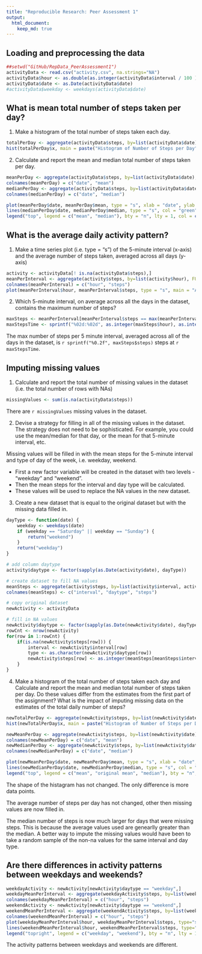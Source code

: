 ```yaml
---
title: "Reproducible Research: Peer Assessment 1"
output: 
  html_document:
    keep_md: true
---
```


## Loading and preprocessing the data
```r
##setwd("GitHub/RepData_PeerAssessment1")
activityData <- read.csv("activity.csv", na.strings="NA")
activityData$hour <- as.double(as.integer(activityData$interval / 100 )) + (activityData$interval %% 100) / 60
activityData$date <- as.Date(activityData$date)
#activityData$weekday <- weekdays(activityData$date)
```

## What is mean total number of steps taken per day?
1. Make a histogram of the total number of steps taken each day.
```r
totalPerDay <- aggregate(activityData$steps, by=list(activityData$date), FUN=sum)
hist(totalPerDay$x, main = paste("Histogram of Number of Steps per Day"), xlab = "Number of Steps per Day")
```
2. Calculate and report the mean and median total number of steps taken per day.
```r
meanPerDay <- aggregate(activityData$steps, by=list(activityData$date), FUN=mean)
colnames(meanPerDay) = c("date", "mean")
medianPerDay <- aggregate(activityData$steps, by=list(activityData$date), FUN=median)
colnames(medianPerDay) = c("date", "median")

plot(meanPerDay$date, meanPerDay$mean, type = "s", xlab = "date", ylab = "steps", col='blue')
lines(medianPerDay$date, medianPerDay$median, type = "s", col = "green")
legend("top", legend = c("mean", "median"), bty = "n", lty = 1, col = c("blue", "green"))
```

## What is the average daily activity pattern?
1. Make a time series plot (i.e. type = "s") of the 5-minute interval (x-axis) and the average number of steps taken, averaged across all days (y-axis)
```r
activity <- activityData[! is.na(activityData$steps),]
meanPerInterval <- aggregate(activity$steps, by=list(activity$hour), FUN = mean)
colnames(meanPerInterval) = c("hour", "steps")
plot(meanPerInterval$hour, meanPerInterval$steps, type = "s", main = "Average Steps per Interval", xlab = "hour", ylab = "steps per 5 minute interval")
```
2. Which 5-minute interval, on average across all the days in the dataset, contains the maximum number of steps?
```r
maxSteps <- meanPerInterval[meanPerInterval$steps == max(meanPerInterval$steps), c("steps", "hour")]
maxStepsTime <- sprintf("%02d:%02d", as.integer(maxSteps$hour), as.integer((maxSteps$hour %% 1) * 60))
```
The max number of steps per 5 minute interval\, averaged across all of the days in the dataset\,
is `r sprintf("%0.2f", maxSteps$steps)` steps at `r maxStepsTime`.

## Imputing missing values
1. Calculate and report the total number of missing values in the dataset (i.e. the total number of rows with NAs)
```r
missingValues <- sum(is.na(activityData$steps))
```
There are `r missingValues` missing values in the dataset.

2. Devise a strategy for filling in all of the missing values in the dataset. The strategy does not need to be sophisticated. For example, you could use the mean/median for that day, or the mean for that 5-minute interval, etc.

Missing values will be filled in with the mean steps for the 5-minute interval and type of day of the week\, i.e. weekday\, weekend.

* First a new factor variable will be created in the dataset with two levels - "weekday" and "weekend".
* Then the mean steps for the interval and day type will be calculated.
* These values will be used to replace the NA values in the new dataset.

3. Create a new dataset that is equal to the original dataset but with the missing data filled in.
``` r
dayType <- function(date) {
    weekday <- weekdays(date)
    if (weekday == "Saturday" || weekday == "Sunday") {
        return("weekend")
    }
    return("weekday")
}

# add column daytype
activity$daytype <- factor(sapply(as.Date(activity$date), dayType))

# create dataset to fill NA values
meanSteps <- aggregate(activity$steps, by=list(activity$interval, activity$daytype), FUN = mean)
colnames(meanSteps) <- c("interval", "daytype", "steps")

# copy original dataset
newActivity <- activityData

# fill in NA values
newActivity$daytype <- factor(sapply(as.Date(newActivity$date), dayType))
rowCnt <- nrow(newActivity)
for(row in 1:rowCnt) {
    if(is.na(newActivity$steps[row])) {
        interval <- newActivity$interval[row]
        type <- as.character(newActivity$daytype[row])
        newActivity$steps[row] <- as.integer(meanSteps[meanSteps$interval == interval & meanSteps$daytype == type, "steps"] + 0.5)
    }
}
```

4. Make a histogram of the total number of steps taken each day and Calculate and report the mean and median total number of steps taken per day. Do these values differ from the estimates from the first part of the assignment? What is the impact of imputing missing data on the estimates of the total daily number of steps?

```r
newTotalPerDay <- aggregate(newActivity$steps, by=list(newActivity$date), FUN=sum)
hist(newTotalPerDay$x, main = paste("Histogram of Number of Steps per Day"), xlab = "Number of Steps per Day")

newMeanPerDay <- aggregate(newActivity$steps, by=list(newActivity$date), FUN=mean)
colnames(newMeanPerDay) = c("date", "mean")
newMedianPerDay <- aggregate(newActivity$steps, by=list(newActivity$date), FUN=median)
colnames(newMedianPerDay) = c("date", "median")

plot(newMeanPerDay$date, newMeanPerDay$mean, type = "s", xlab = "date", ylab = "steps", col="blue")
lines(newMedianPerDay$date, newMedianPerDay$median, type = "s", col = "green")
legend("top", legend = c("mean", "original mean", "median"), bty = "n", lty = 1, col = c("blue", "green"))
```

The shape of the histagram has not changed.  The only difference is more data points.

The average number of steps per day has not changed, other then missing values are now filled in.

The median number of steps is now much larger for days that were missing steps.  This is because the average values used are genearlly greater than the median.  A better way to impute the missing values would have been to take a random sample of the non-na values for the same interval and day type.

## Are there differences in activity patterns between weekdays and weekends?
```r
weekdayActivity <- newActivity[newActivity$daytype == "weekday",]
weekdayMeanPerInterval <- aggregate(weekdayActivity$steps, by=list(weekdayActivity$hour), FUN = mean)
colnames(weekdayMeanPerInterval) = c("hour", "steps")
weekendActivity <- newActivity[newActivity$daytype == "weekend",]
weekendMeanPerInterval <- aggregate(weekendActivity$steps, by=list(weekendActivity$hour), FUN = mean)
colnames(weekendMeanPerInterval) = c("hour", "steps")
plot(weekdayMeanPerInterval$hour, weekdayMeanPerInterval$steps, type="s", main = "Average Steps per Interval", xlab = "hour", ylab = "steps per 5 minute interval", col="blue")
lines(weekendMeanPerInterval$hour, weekendMeanPerInterval$steps, type="s", col="green")
legend("topright", legend = c("weekday", "weekend"), bty = "n", lty = 1, col = c("blue", "green"))
```

The activity patterns between weekdays and weekends are different.
